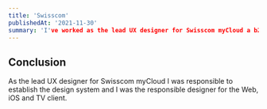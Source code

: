 ```yaml
---
title: 'Swisscom'
publishedAt: '2021-11-30'
summary: 'I've worked as the lead UX designer for Swisscom myCloud a b2c cloud solution.'
---
```


## Conclusion

As the lead UX designer for Swisscom myCloud I was responsible to establish the design system and I was the responsible designer for the Web, iOS and TV client.